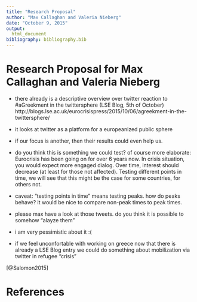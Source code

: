 ```yaml
---
title: "Research Proposal"
author: "Max Callaghan and Valeria Nieberg"
date: "October 9, 2015"
output: 
  html_document
bibliography: bibliography.bib
---
```


# Research Proposal for Max Callaghan and Valeria Nieberg

- there already is a descriptive overview over twitter reaction to #aGreekment in the     twittersphere (LSE Blog, 5th of October)        http://blogs.lse.ac.uk/eurocrisispress/2015/10/06/agreekment-in-the-twittersphere/

- it looks at twitter as a platform for a europeanized public sphere
- if our focus is another, then their results could even help us. 
- do you think this is something we could test? of course more elaborate: Eurocrisis has been going on for over 6 years now. In crisis situation, you would expect more engaged dialog. Over time, interest should decrease (at least for those not affected). Testing different points in time, we will see that this might be the case for some countries, for others not.
- caveat: "testing points in time" means testing peaks. how do peaks behave? it would be nice to compare non-peak times to peak times.

- please max have a look at those tweets. do you think it is possible to somehow "alayze them"
- i am very pessimistic about it :(


- if we feel unconfortable with working on greece now that there is already a LSE Blog entry we could do something about mobilization via twitter in refugee "crisis"


 [@Salomon2015]





# References